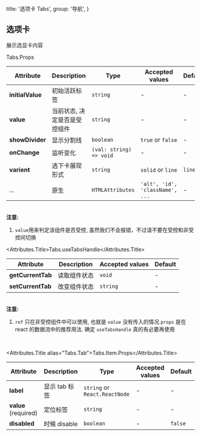 

  title: '选项卡 Tabs',
  group: '导航',
}

## 选项卡

展示选显卡内容

<Default />
<Solid />
<Devider />
<Dynamic />
<Controlled />
<Imperative />

<Attributes edit="/pages/zh-cn/components/tabs.mdx">
<Attributes.Title>Tabs.Props</Attributes.Title>

| Attribute        | Description                  | Type                    | Accepted values                 | Default |
| ---------------- | ---------------------------- | ----------------------- | ------------------------------- | ------- |
| **initialValue** | 初始活跃标签                 | `string`                | -                               | -       |
| **value**        | 当前状态, 决定是否是受控组件 | `string`                | -                               | -       |
| **showDivider**  | 显示分割线                   | `boolean`               | `true` or `false`               | -       |
| **onChange**     | 监听变化                     | `(val: string) => void` | -                               | -       |
| **varient**      | 选下卡展现形式               | `string`                | `solid` or `line`               | `line`  |
| ...              | 原生                         | `HTMLAttributes`        | `'alt', 'id', 'className', ...` | -       |

<br />
<strong>注意:</strong>
<br />

1. `value`用来判定该组件是否受控, 虽然我们不会报错，不过请不要在受控和非受控间切换

<Attributes.Title>Tabs.useTabsHandle</Attributes.Title>

| Attribute         | Description  | Accepted values | Default |
| ----------------- | ------------ | --------------- | ------- |
| **getCurrentTab** | 读取组件状态 | `void`          | -       |
| **setCurrentTab** | 改变组件状态 | `string`        | -       |

<br />
<strong>注意:</strong>

1. `ref` 只在非受控组件中可以使用, 也就是 `value` 没有传入的情况.`props` 是在 react 的数据流中的推荐用法.
   确定 `useTabsHandle` 真的有必要再使用

<br />

<Attributes.Title alias="Tabs.Tab">Tabs.Item.Props</Attributes.Title>

| Attribute            | Description   | Type                          | Accepted values | Default |
| -------------------- | ------------- | ----------------------------- | --------------- | ------- |
| **label**            | 显示 tab 标签 | `string` or `React.ReactNode` | -               | -       |
| **value** (required) | 定位标签      | `string`                      | -               | -       |
| **disabled**         | 时候 disable  | `boolean`                     | -               | `false` |

</Attributes>

